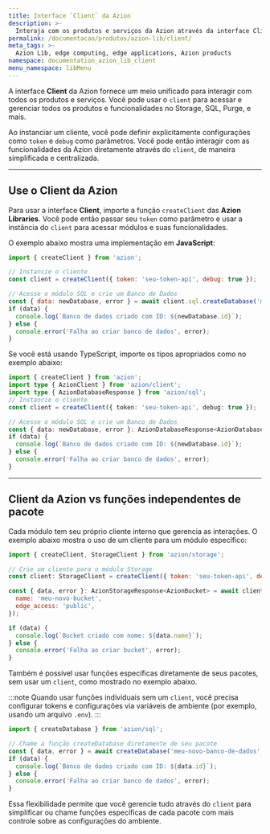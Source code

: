 ```yaml
---
title: Interface `Client` da Azion
description: >-
  Interaja com os produtos e serviços da Azion através da interface Client das Azion Libraries.
permalink: /documentacao/produtos/azion-lib/client/
meta_tags: >-
  Azion Lib, edge computing, edge applications, Azion products
namespace: documentation_azion_lib_client
menu_namespace: libMenu
---
```



A interface **Client** da Azion fornece um meio unificado para interagir com todos os produtos e serviços. Você pode usar o `client` para acessar e gerenciar todos os produtos e funcionalidades no Storage, SQL, Purge, e mais. 

Ao instanciar um cliente, você pode definir explicitamente configurações como `token` e `debug` como parâmetros. Você pode então interagir com as funcionalidades da Azion diretamente através do `client`, de maneira simplificada e centralizada.

<LinkButton link="/pt-br/documentacao/produtos/azion-lib/overview/" label="Saiba mais sobre as Azion Libraries" severity="secondary" target="_blank" />

---

## Use o Client da Azion

Para usar a interface **Client**, importe a função `createClient` das **Azion Libraries**. Você pode então passar seu `token` como parâmetro e usar a instância do `client` para acessar módulos e suas funcionalidades.

O exemplo abaixo mostra uma implementação em **JavaScript**:

```js
import { createClient } from 'azion';

// Instancie o cliente
const client = createClient({ token: 'seu-token-api', debug: true });

// Acesse o módulo SQL e crie um Banco de Dados
const { data: newDatabase, error } = await client.sql.createDatabase('meu-novo-banco-de-dados');
if (data) {
  console.log(`Banco de dados criado com ID: ${newDatabase.id}`);
} else {
  console.error('Falha ao criar banco de dados', error);
}
```

Se você está usando TypeScript, importe os tipos apropriados como no exemplo abaixo:

```ts
import { createClient } from 'azion';
import type { AzionClient } from 'azion/client';
import type { AzionDatabaseResponse } from 'azion/sql';
// Instancie o cliente
const client = createClient({ token: 'seu-token-api', debug: true });

// Acesse o módulo SQL e crie um Banco de Dados
const { data: newDatabase, error }: AzionDatabaseResponse<AzionDatabase> = await client.sql.createDatabase('meu-novo-banco-de-dados');
if (data) {
  console.log(`Banco de dados criado com ID: ${newDatabase.id}`);
} else {
  console.error('Falha ao criar banco de dados', error);
}
```

---

## Client da Azion vs funções independentes de pacote

Cada módulo tem seu próprio cliente interno que gerencia as interações. O exemplo abaixo mostra o uso de um cliente para um módulo específico:

```js
import { createClient, StorageClient } from 'azion/storage';

// Crie um cliente para o módulo Storage
const client: StorageClient = createClient({ token: 'seu-token-api', debug: true });

const { data, error }: AzionStorageResponse<AzionBucket> = await client.createBucket({
  name: 'meu-novo-bucket',
  edge_access: 'public',
});

if (data) {
  console.log(`Bucket criado com nome: ${data.name}`);
} else {
  console.error('Falha ao criar bucket', error);
}
```

Também é possível usar funções específicas diretamente de seus pacotes, sem usar um `client`, como mostrado no exemplo abaixo.

:::note
Quando usar funções individuais sem um `client`, você precisa configurar tokens e configurações via variáveis de ambiente (por exemplo, usando um arquivo `.env`).
:::

```js
import { createDatabase } from 'azion/sql';

// Chame a função createDatabase diretamente de seu pacote
const { data, error } = await createDatabase('meu-novo-banco-de-dados', { debug: true });
if (data) {
  console.log(`Banco de dados criado com ID: ${data.id}`);
} else {
  console.error('Falha ao criar banco de dados', error);
}
```

Essa flexibilidade permite que você gerencie tudo através do `client` para simplificar ou chame funções específicas de cada pacote com mais controle sobre as configurações do ambiente.
